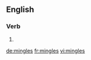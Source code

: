 ==English==

===Verb===
{{head|en}}

# {{en-third-person singular of|mingle}}

[[de:mingles]]
[[fr:mingles]]
[[vi:mingles]]